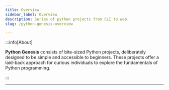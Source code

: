 ```yaml
---
title: Overview
sidebar_label: Overview
description: Series of python projects from CLI to web.
slug: /python-genesis-overview

---
```




:::info[About]

**Python Genesis** consists of bite-sized Python projects, deliberately designed to be simple and accessible to beginners. These projects offer a laid-back approach for curious individuals to explore the fundamentals of Python programming.

:::

***



<DocCardList />
